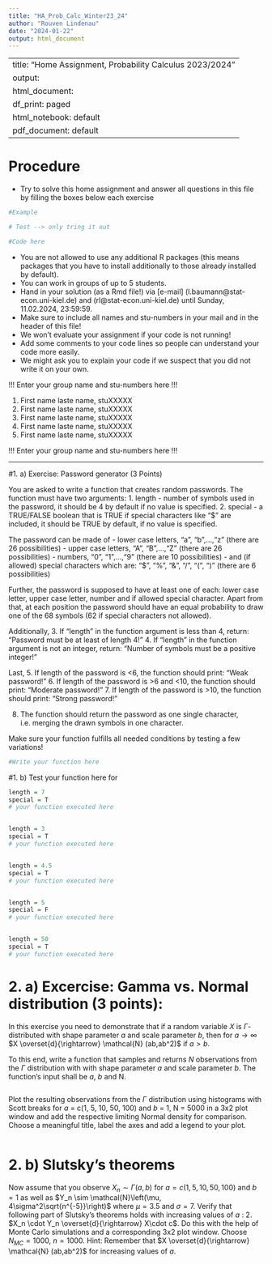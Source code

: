 ```yaml
---
title: "HA_Prob_Calc_Winter23_24"
author: "Rouven Lindenau"
date: "2024-01-22"
output: html_document
---
```

---
title: "Home Assignment, Probability Calculus 2023/2024"
output:
  html_document:
    df_print: paged
  html_notebook: default
  pdf_document: default
---

# Procedure
- Try to solve this home assignment and answer all questions in this file by filling the boxes below each exercise
```r
#Example

# Test --> only tring it out

#Code here
```
- You are not allowed to use any additional R packages (this means packages that you have to install additionally to those already installed by default). 
- You can work in groups of up to 5 students. 
- Hand in your solution (as a Rmd file!) via [e-mail] (l.baumann@stat-econ.uni-kiel.de) and (rl@stat-econ.uni-kiel.de) until Sunday, 11.02.2024, 23:59:59. 
- Make sure to include all names and stu-numbers in your mail and in the header of this file!
- We won't evaluate your assignment if your code is not running!
- Add some comments to your code lines so people can understand your code more easily.
- We might ask you to explain your code if we suspect that you did not write it on your own.


!!! Enter your group name and stu-numbers here !!!

1. First name laste name, stuXXXXX 
2. First name laste name, stuXXXXX 
3. First name laste name, stuXXXXX 
4. First name laste name, stuXXXXX 
5. First name laste name, stuXXXXX 

!!! Enter your group name and stu-numbers here !!!

_______________________________________________________________________________________________________________
#1. a) Exercise: Password generator (3 Points)

You are asked to write a function that creates random passwords. The function must have two arguments:
1. length - number of symbols used in the password, it should be 4 by default if no value is specified.
2. special - a TRUE/FALSE boolean that is TRUE if special characters like "$" are included, it should be TRUE by default, if no value is specified.

The password can be made of 
- lower case letters, "a", "b",...,"z" (there are 26 possibilities)
- upper case letters, "A", "B",...,"Z" (there are 26 possibilities)
- numbers, "0", "1",...,"9" (there are 10 possibilities)
- and (if allowed) special characters which are: "$", "%", "&", "/", "(", ")" (there are 6 possibilities)

Further, the password is supposed to have at least one of each: lower case letter, upper case letter, number and if allowed special character. 
Apart from that, at each position the password should have an equal probability to draw one of the 68 symbols (62 if special characters not allowed).

Additionally, 
3. If "length" in the function argument is less than 4, return: "Password must be at least of length 4!"
4. If "length" in the function argument is not an integer, return: "Number of symbols must be a positive integer!"

Last,
5. If length of the password is <6, the function should print: "Weak password!"
6. If length of the password is >6 and <10, the function should print: "Moderate password!"
7. If length of the password is >10, the function should print: "Strong password!"

8. The function should return the password as one single character, i.e. merging the drawn symbols in one character.

Make sure your function fulfills all needed conditions by testing a few variations!

```r
#Write your function here
```

#1. b) Test your function here for

```r

length = 7
special = T
# your function executed here


length = 3
special = T
# your function executed here


length = 4.5
special = T
# your function executed here


length = 5
special = F
# your function executed here


length = 50
special = T
# your function executed here

```


# 2. a) Excercise: Gamma vs. Normal distribution (3 points):

In this exercise you need to demonstrate that if a random variable $X$ is ${\Gamma}$-distributed with shape parameter $a$ and scale parameter $b$, then for $a \to \infty$  $X \overset{d}{\rightarrow} \mathcal{N} (ab,ab^2)$ if $a > b$.

To this end, write a function that samples and returns $N$ observations from the ${\Gamma}$ distribution with with shape parameter $a$ and scale parameter $b$. The function's input shall be $a$, $b$ and N.

```r


```

Plot the resulting observations from the ${\Gamma}$ distribution using histograms with Scott breaks for $a$ = c(1, 5, 10, 50, 100) and $b$ = 1, N = 5000 in a 3x2 plot window and add the respective limiting Normal density for comparison. Choose a meaningful title, label the axes and add a legend to your plot.

```r


```

# 2. b) Slutsky's theorems

Now assume that you observe $X_n \sim \Gamma(a,b)$ for $a = c(1, 5, 10, 50, 100)$ and $b = 1$ as well as $Y_n \sim \mathcal{N}\left(\mu, 4\sigma^2\sqrt{n^{-5}}\right)$ where $\mu = 3.5$ and $\sigma = 7$. Verify that following part of Slutsky's theorems holds with increasing values of $a$ : 2. $X_n \cdot Y_n \overset{d}{\rightarrow} X\cdot c$. Do this with the help of Monte Carlo simulations and a corresponding 3x2 plot window. Choose $N_{MC} = 1000$, $n = 1000$.
Hint: Remember that $X \overset{d}{\rightarrow} \mathcal{N} (ab,ab^2)$ for increasing values of $a$.

```r


```